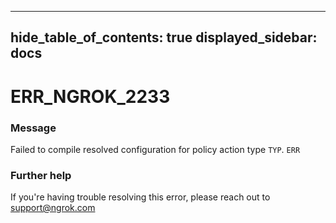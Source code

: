 

---
hide_table_of_contents: true
displayed_sidebar: docs
---


# ERR_NGROK_2233

### Message
Failed to compile resolved configuration for policy action type `TYP`.
`ERR`

<ErrorDetails error="err_ngrok_2233" />



### Further help
If you're having trouble resolving this error, please reach out to [support@ngrok.com](mailto:support@ngrok.com?subject=Help%20with%20ERR_NGROK_2233)

